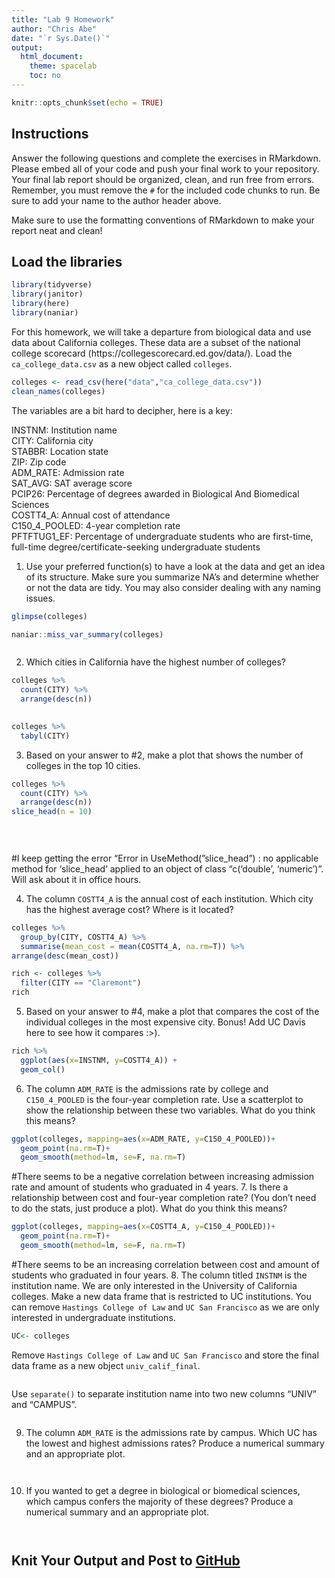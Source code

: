 ```yaml
---
title: "Lab 9 Homework"
author: "Chris Abe"
date: "`r Sys.Date()`"
output:
  html_document:
    theme: spacelab
    toc: no
---
```


```r
knitr::opts_chunk$set(echo = TRUE)
```

## Instructions
Answer the following questions and complete the exercises in RMarkdown. Please embed all of your code and push your final work to your repository. Your final lab report should be organized, clean, and run free from errors. Remember, you must remove the `#` for the included code chunks to run. Be sure to add your name to the author header above.  

Make sure to use the formatting conventions of RMarkdown to make your report neat and clean!  

## Load the libraries
```r
library(tidyverse)
library(janitor)
library(here)
library(naniar)
``` 

For this homework, we will take a departure from biological data and use data about California colleges. These data are a subset of the national college scorecard (https://collegescorecard.ed.gov/data/). Load the `ca_college_data.csv` as a new object called `colleges`.
```r
colleges <- read_csv(here("data","ca_college_data.csv")) 
clean_names(colleges)
```

The variables are a bit hard to decipher, here is a key:  

INSTNM: Institution name  
CITY: California city  
STABBR: Location state  
ZIP: Zip code  
ADM_RATE: Admission rate  
SAT_AVG: SAT average score  
PCIP26: Percentage of degrees awarded in Biological And Biomedical Sciences  
COSTT4_A: Annual cost of attendance  
C150_4_POOLED: 4-year completion rate  
PFTFTUG1_EF: Percentage of undergraduate students who are first-time, full-time degree/certificate-seeking undergraduate students  

1. Use your preferred function(s) to have a look at the data and get an idea of its structure. Make sure you summarize NA's and determine whether or not the data are tidy. You may also consider dealing with any naming issues.
```r
glimpse(colleges)
```

```r
naniar::miss_var_summary(colleges)
```

```r

```

2. Which cities in California have the highest number of colleges?
```r
colleges %>% 
  count(CITY) %>% 
  arrange(desc(n))
 
```
```r
colleges %>% 
  tabyl(CITY)
```

3. Based on your answer to #2, make a plot that shows the number of colleges in the top 10 cities.
```r
colleges %>% 
  count(CITY) %>% 
  arrange(desc(n))
slice_head(n = 10)

    
 
```
#I keep getting the error "Error in UseMethod("slice_head") : 
  no applicable method for 'slice_head' applied to an object of class "c('double', 'numeric')". Will ask about it in office hours.

4. The column `COSTT4_A` is the annual cost of each institution. Which city has the highest average cost? Where is it located?
```r
colleges %>% 
  group_by(CITY, COSTT4_A) %>% 
  summarise(mean_cost = mean(COSTT4_A, na.rm=T)) %>% 
arrange(desc(mean_cost))
```
```r
rich <- colleges %>% 
  filter(CITY == "Claremont")
rich
```


5. Based on your answer to #4, make a plot that compares the cost of the individual colleges in the most expensive city. Bonus! Add UC Davis here to see how it compares :>).
```r
rich %>% 
  ggplot(aes(x=INSTNM, y=COSTT4_A)) +
  geom_col()
```

6. The column `ADM_RATE` is the admissions rate by college and `C150_4_POOLED` is the four-year completion rate. Use a scatterplot to show the relationship between these two variables. What do you think this means?
```r
ggplot(colleges, mapping=aes(x=ADM_RATE, y=C150_4_POOLED))+
  geom_point(na.rm=T)+
  geom_smooth(method=lm, se=F, na.rm=T)
```
#There seems to be a negative correlation between increasing admission rate and amount of students who graduated in 4 years. 
7. Is there a relationship between cost and four-year completion rate? (You don't need to do the stats, just produce a plot). What do you think this means?
```r
ggplot(colleges, mapping=aes(x=COSTT4_A, y=C150_4_POOLED))+
  geom_point(na.rm=T)+
  geom_smooth(method=lm, se=F, na.rm=T)
```
#There seems to be an increasing correlation between cost and amount of students who graduated in four years. 
8. The column titled `INSTNM` is the institution name. We are only interested in the University of California colleges. Make a new data frame that is restricted to UC institutions. You can remove `Hastings College of Law` and `UC San Francisco` as we are only interested in undergraduate institutions.
```r
UC<- colleges 
```

Remove `Hastings College of Law` and `UC San Francisco` and store the final data frame as a new object `univ_calif_final`.
```r

```

Use `separate()` to separate institution name into two new columns "UNIV" and "CAMPUS".
```r

```

9. The column `ADM_RATE` is the admissions rate by campus. Which UC has the lowest and highest admissions rates? Produce a numerical summary and an appropriate plot.
```r

```

```r

```

10. If you wanted to get a degree in biological or biomedical sciences, which campus confers the majority of these degrees? Produce a numerical summary and an appropriate plot.
```r

```

```r

```

## Knit Your Output and Post to [GitHub](https://github.com/FRS417-DataScienceBiologists)